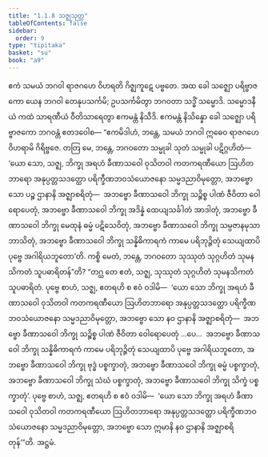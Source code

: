 ```yaml
---
title: "1.1.8 သဇ္ဈသုတ္တ"
tableOfContents: false
sidebar:
  order: 9
type: "tipitaka"
basket: "su"
book: "a9"
---
```



<DynamicBreadcrumb />

<Division number="8" book="a9">

<Paragraph number="76" book="a9">
ဧကံ သမယံ ဘဂဝါ ရာဇဂဟေ ဝိဟရတိ ဂိဇ္ဈကူဋေ ပဗ္ဗတေ. အထ ခေါ သဇ္ဈော ပရိဗ္ဗာဇကော ယေန ဘဂဝါ တေနုပသင်္ကမိ; ဥပသင်္ကမိတွာ ဘဂဝတာ သဒ္ဓိံ သမ္မောဒိ. သမ္မောဒနီယံ ကထံ သာရဏီယံ ဝီတိသာရေတွာ ဧကမန္တံ နိသီဒိ. ဧကမန္တံ နိသိန္နော ခေါ သဇ္ဈော ပရိဗ္ဗာဇကော ဘဂဝန္တံ ဧတဒဝေါစ—
</Paragraph>

<Paragraph number="77" book="a9">
“ဧကမိဒါဟံ, ဘန္တေ, သမယံ ဘဂဝါ ဣဓေဝ ရာဇဂဟေ ဝိဟရာမိ ဂိရိဗ္ဗဇေ. တတြ မေ, ဘန္တေ, ဘဂဝတော သမ္မုခါ သုတံ သမ္မုခါ ပဋိဂ္ဂဟိတံ—  ‘ယော သော, သဇ္ဈ, ဘိက္ခု အရဟံ ခီဏာသဝေါ ဝုသိတဝါ ကတကရဏီယော ဩဟိတဘာရော အနုပ္ပတ္တသဒတ္ထော ပရိက္ခီဏဘဝသံယောဇနော သမ္မဒညာဝိမုတ္တော, အဘဗ္ဗော သော ပဉ္စ ဌာနာနိ အဇ္ဈာစရိတုံ—  အဘဗ္ဗော ခီဏာသဝေါ ဘိက္ခု သဉ္စိစ္စ ပါဏံ ဇီဝိတာ ဝေါရောပေတုံ, အဘဗ္ဗော ခီဏာသဝေါ ဘိက္ခု အဒိန္နံ ထေယျသင်္ခါတံ အာဒါတုံ, အဘဗ္ဗော ခီဏာသဝေါ ဘိက္ခု မေထုနံ ဓမ္မံ ပဋိသေဝိတုံ, အဘဗ္ဗော ခီဏာသဝေါ ဘိက္ခု သမ္ပဇာနမုသာ ဘာသိတုံ, အဘဗ္ဗော ခီဏာသဝေါ ဘိက္ခု သန္နိဓိကာရကံ ကာမေ ပရိဘုဉ္ဇိတုံ သေယျထာပိ ပုဗ္ဗေ အဂါရိယဘူတော’တိ. ကစ္စိ မေတံ, ဘန္တေ, ဘဂဝတော သုဿုတံ သုဂ္ဂဟိတံ သုမနသိကတံ သူပဓာရိတန်”တိ?
</Paragraph>

<Paragraph number="78" book="a9">
“တဂ္ဃ တေ ဧတံ, သဇ္ဈ, သုဿုတံ သုဂ္ဂဟိတံ သုမနသိကတံ သူပဓာရိတံ. ပုဗ္ဗေ စာဟံ, သဇ္ဈ, ဧတရဟိ စ ဧဝံ ဝဒါမိ—  ‘ယော သော ဘိက္ခု အရဟံ ခီဏာသဝေါ ဝုသိတဝါ ကတကရဏီယော ဩဟိတဘာရော အနုပ္ပတ္တသဒတ္ထော ပရိက္ခီဏဘဝသံယောဇနော သမ္မဒညာဝိမုတ္တော, အဘဗ္ဗော သော နဝ ဌာနာနိ အဇ္ဈာစရိတုံ—  အဘဗ္ဗော ခီဏာသဝေါ ဘိက္ခု သဉ္စိစ္စ ပါဏံ ဇီဝိတာ ဝေါရောပေတုံ …ပေ…  အဘဗ္ဗော ခီဏာသဝေါ ဘိက္ခု သန္နိဓိကာရကံ ကာမေ ပရိဘုဉ္ဇိတုံ သေယျထာပိ ပုဗ္ဗေ အဂါရိယဘူတော, အဘဗ္ဗော ခီဏာသဝေါ ဘိက္ခု ဗုဒ္ဓံ ပစ္စက္ခာတုံ, အဘဗ္ဗော ခီဏာသဝေါ ဘိက္ခု ဓမ္မံ ပစ္စက္ခာတုံ, အဘဗ္ဗော ခီဏာသဝေါ ဘိက္ခု သံဃံ ပစ္စက္ခာတုံ, အဘဗ္ဗော ခီဏာသဝေါ ဘိက္ခု သိက္ခံ ပစ္စက္ခာတုံ’. ပုဗ္ဗေ စာဟံ, သဇ္ဈ, ဧတရဟိ စ ဧဝံ ဝဒါမိ—  ‘ယော သော ဘိက္ခု အရဟံ ခီဏာသဝေါ ဝုသိတဝါ ကတကရဏီယော ဩဟိတဘာရော အနုပ္ပတ္တသဒတ္ထော ပရိက္ခီဏဘဝသံယောဇနော သမ္မဒညာဝိမုတ္တော, အဘဗ္ဗော သော ဣမာနိ နဝ ဌာနာနိ အဇ္ဈာစရိတုန်’”တိ.

</Paragraph>
</Division>

<Paragraph number="79" type="center" book="a9">
အဋ္ဌမံ.
</Paragraph>